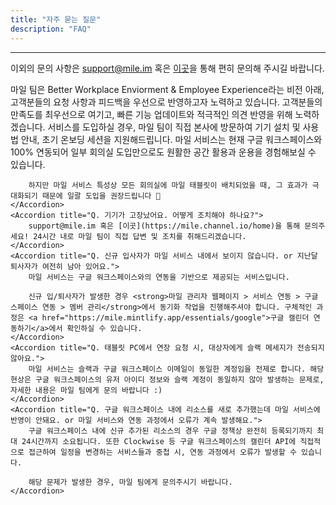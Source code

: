 ```yaml
---
title: "자주 묻는 질문"
description: "FAQ"
---
```


---

<Note>이외의 문의 사항은 support@mile.im 혹은 [이곳](https://mile.channel.io/home)을 통해 편히 문의해 주시길 바랍니다.</Note>

<AccordionGroup>
    <Accordion title="Q. 추가 기능 요청, 커스터마이징 등의 요구사항도 반영해주실 수 있나요?">
        마일 팀은 Better Workplace Enviorment & Employee Experience라는 비전 아래, 고객분들의 요청 사항과 피드백을 우선으로 반영하고자 노력하고 있습니다. 고객분들의 만족도를 최우선으로 여기고, 빠른 기능 업데이트와 적극적인 의견 반영을 위해 노력하겠습니다.
    </Accordion>
    <Accordion title="Q. 도입 이후의 온보딩은 어떻게 진행되나요?">
        서비스를 도입하실 경우, 마일 팀이 직접 본사에 방문하여 기기 설치 및 사용법 안내, 초기 온보딩 세션을 지원해드립니다.
    </Accordion>
    <Accordion title="Q. 일부 회의실에만 테스트 도입이 가능할까요?">
        마일 서비스는 현재 구글 워크스페이스와 100% 연동되어 일부 회의실 도입만으로도 원활한 공간 활용과 운용을 경험해보실 수 있습니다.

        하지만 마일 서비스 특성상 모든 회의실에 마일 태블릿이 배치되었을 때, 그 효과가 극대화되기 때문에 일괄 도입을 권장드립니다 🙂
    </Accordion>
    <Accordion title="Q. 기기가 고장났어요. 어떻게 조치해야 하나요?">
        support@mile.im 혹은 [이곳](https://mile.channel.io/home)을 통해 문의주세요! 24시간 내로 마일 팀이 직접 답변 및 조치를 취해드리겠습니다.
    </Accordion>
    <Accordion title="Q. 신규 입사자가 마일 서비스 내에서 보이지 않습니다. or 지난달 퇴사자가 여전히 남아 있어요.">
        마일 서비스는 구글 워크스페이스와의 연동을 기반으로 제공되는 서비스입니다.
        
        신규 입/퇴사자가 발생한 경우 <strong>마일 관리자 웹페이지 > 서비스 연동 > 구글 스페이스 연동 > 멤버 관리</strong>에서 동기화 작업을 진행해주셔야 합니다. 구체적인 과정은 <a href="https://mile.mintlify.app/essentials/google">구글 캘린더 연동하기</a>에서 확인하실 수 있습니다.
    </Accordion>
    <Accordion title="Q. 태블릿 PC에서 연장 요청 시, 대상자에게 슬랙 메세지가 전송되지 않아요.">
        마일 서비스는 슬랙과 구글 워크스페이스 이메일이 동일한 계정임을 전제로 합니다. 해당 현상은 구글 워크스페이스의 유저 아이디 정보와 슬랙 계정이 동일하지 않아 발생하는 문제로, 자세한 내용은 마일 팀에게 문의 바랍니다 :)
    </Accordion>
    <Accordion title="Q. 구글 워크스페이스 내에 리소스를 새로 추가했는데 마일 서비스에 반영이 안돼요. or 마일 서비스와 연동 과정에서 오류가 계속 발생해요.">
        구글 워크스페이스 내에 신규 추가된 리소스의 경우 구글 정책상 완전히 등록되기까지 최대 24시간까지 소요됩니다. 또한 Clockwise 등 구글 워크스페이스의 캘린더 API에 직접적으로 접근하여 일정을 변경하는 서비스들과 중첩 시, 연동 과정에서 오류가 발생할 수 있습니다. 
        
        해당 문제가 발생한 경우, 마일 팀에게 문의주시기 바랍니다.
    </Accordion>

</AccordionGroup>
